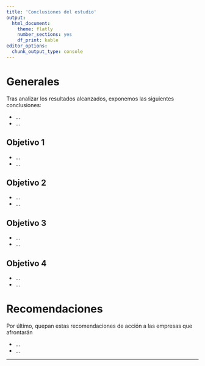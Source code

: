 ```yaml
---
title: 'Conclusiones del estudio'
output: 
  html_document: 
    theme: flatly
    number_sections: yes
    df_print: kable
editor_options: 
  chunk_output_type: console
---
```


# Generales

Tras analizar los resultados alcanzados, exponemos las siguientes conclusiones:

-   ...
-   ...

## Objetivo 1

-   ...
-   ...

## Objetivo 2

-   ...
-   ...

## Objetivo 3

-   ...
-   ...

## Objetivo 4

-   ...
-   ...

# Recomendaciones

Por último, quepan estas recomendaciones de acción a las empresas que afrontarán

-   ...
-   ...

------------------------------------------------------------------------------------------------------------------------------------------------------
